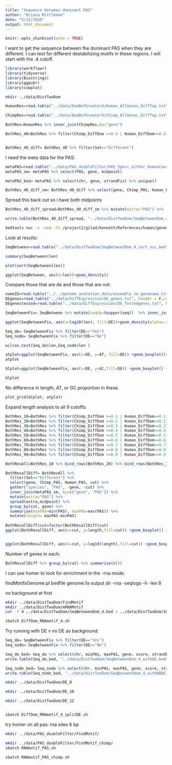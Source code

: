 ```yaml
---
title: "Sequence between dominant PAS"
author: "Briana Mittleman"
date: "5/12/2020"
output: html_document
---
```


```r
knitr::opts_chunk$set(echo = TRUE)
```

I want to get the sequence between the dominant PAS when they are different. I can test for different destabilizing motifs in these regions. I will start with the .4 cutoff. 


```r
library(workflowr)
library(tidyverse)
library(Biostrings)
library(ggpubr)
library(cowplot)

```

```bash
mkdir ../data/DistTwoDom
```



```r
HumanRes=read.table("../data/DomDefGreaterX/Human_AllGenes_DiffTop.txt", col.names = c("Human_PAS", "gene","Human_DiffDom"),stringsAsFactors = F)

ChimpRes=read.table("../data/DomDefGreaterX/Chimp_AllGenes_DiffTop.txt", col.names = c("Chimp_PAS", "gene","Chimp_DiffDom"),stringsAsFactors = F)

BothRes=HumanRes %>% inner_join(ChimpRes,by="gene")

BothRes_40=BothRes %>% filter(Chimp_DiffDom >=0.4 | Human_DiffDom>=0.4) %>% mutate(Set= ifelse(Human_PAS==Chimp_PAS,"Same", "Different"),cut=40)


BothRes_40_diff= BothRes_40 %>% filter(Set=="Different")
```


I need the meta data for the PAS:

```r
metaPAS=read.table("../data/PAS_doubleFilter/PAS_5perc_either_HumanCoord_BothUsage_meta_doubleFilter.txt",stringsAsFactors = F, header = T) %>% mutate(midpoint=start+100)
metaPAS_sm= metaPAS %>% select(PAS, gene, midpoint)

metaPAS_bed= metaPAS %>% select(chr, gene, strandFix) %>% unique()

BothRes_40_diff_sm= BothRes_40_diff %>% select(gene, Chimp_PAS, Human_PAS) %>% gather("species", "PAS", -gene) %>% inner_join(metaPAS_sm, by=c("gene", "PAS"))
```
Spread this back out so i have both midpoints  

```r
BothRes_40_diff_spread=BothRes_40_diff_sm %>% mutate(extra="PAS") %>%  spread(extra,midpoint) %>% group_by(gene) %>% summarise(minPAS=min(PAS), maxPAS=max(PAS)) %>% inner_join(metaPAS_bed, by="gene") %>%mutate(score=0) %>% select(chr, minPAS, maxPAS, gene, score, strandFix ) %>% arrange(chr, minPAS)

write.table(BothRes_40_diff_spread, "../data/DistTwoDom/SeqBetweenDom_4.bed", quote = F, col.names = F, row.names = F, sep="\t")

```


```bash
bedtools nuc -s -seq -fi /project2/gilad/kenneth/References/human/genome/hg38.fa -bed ../data/DistTwoDom/SeqBetweenDom_4.bed > ../data/DistTwoDom/SeqBetweenDom_4_sort_nuc.bed
```

Look at results: 

```r
SeqBetween=read.table("../data/DistTwoDom/SeqBetweenDom_4_sort_nuc.bed", col.names = c(colnames(BothRes_40_diff_spread),"AT", "GC", "A", "C", "G", "T","N", "other", "len", "seq" ))

summary(SeqBetween$len)

plot(sort(SeqBetween$len))
```


```r
ggplot(SeqBetween, aes(x=len))+geom_density()
```

Compare those that are de and those that are not:  

```r
nameID=read.table("../../genome_anotation_data/ensemble_to_genename.txt",sep="\t", header = T, stringsAsFactors = F)
DEgenes=read.table("../data/DiffExpression/DE_genes.txt", header = F,col.names = c("Gene_stable_ID"),stringsAsFactors = F) %>% inner_join(nameID, by="Gene_stable_ID") %>% dplyr::select(Gene.name) %>% dplyr::rename("gene"=Gene.name)
DEgenestested=read.table("../data/DiffExpression/DE_Testedgenes.txt", header = F,col.names = c("Gene_stable_ID"),stringsAsFactors = F) %>% inner_join(nameID, by="Gene_stable_ID") %>% dplyr::select(Gene.name) %>% dplyr::rename("gene"=Gene.name) %>% mutate(DE=ifelse(gene %in% DEgenes$gene, "Yes", "No"))
```


 
```r
SeqBetweenFix= SeqBetween %>% mutate(seqUp=toupper(seq))  %>% inner_join(DEgenestested, by="gene")

ggplot(SeqBetweenFix, aes(x=log10(len), fill=DE))+geom_density(alpha=.4)
```

```r
Seq_de= SeqBetweenFix %>% filter(DE=="Yes")
Seq_node= SeqBetweenFix %>% filter(DE=="No")

wilcox.test(Seq_de$len,Seq_node$len )
```


```r
atplot=ggplot(SeqBetweenFix, aes(x=DE, y=AT, fill=DE)) +geom_boxplot()+geom_jitter()+stat_compare_means() +scale_fill_brewer(palette = "Set1")+ theme(legend.position = "none")
atplot
```
```r
GCplot=ggplot(SeqBetweenFix, aes(x=DE, y=GC,fill=DE)) +geom_boxplot() +geom_jitter()+stat_compare_means()+scale_fill_brewer(palette = "Set1") + theme(legend.position = "none")

GCplot
```

No difference in length, AT, or GC proportion in these.

```r
plot_grid(GCplot, atplot)
```

Expand length analysis to all 9 cutoffs: 

```r
BothRes_10=BothRes %>% filter(Chimp_DiffDom >=0.1 | Human_DiffDom>=0.1) %>% mutate(Set= ifelse(Human_PAS==Chimp_PAS,"Same", "Different"),cut=10) 
BothRes_20=BothRes %>% filter(Chimp_DiffDom >=0.2 | Human_DiffDom>=0.2) %>% mutate(Set= ifelse(Human_PAS==Chimp_PAS,"Same", "Different"),cut=20)
BothRes_30=BothRes %>% filter(Chimp_DiffDom >=0.3 | Human_DiffDom>=0.3) %>% mutate(Set= ifelse(Human_PAS==Chimp_PAS,"Same", "Different"),cut=30)
BothRes_40=BothRes %>% filter(Chimp_DiffDom >=0.4 | Human_DiffDom>=0.4) %>% mutate(Set= ifelse(Human_PAS==Chimp_PAS,"Same", "Different"),cut=40)
BothRes_50=BothRes %>% filter(Chimp_DiffDom >=0.5 | Human_DiffDom>=0.5) %>% mutate(Set= ifelse(Human_PAS==Chimp_PAS,"Same", "Different"),cut=50)
BothRes_60=BothRes %>% filter(Chimp_DiffDom >=0.6 | Human_DiffDom>=0.6) %>% mutate(Set= ifelse(Human_PAS==Chimp_PAS,"Same", "Different"),cut=60)
BothRes_70=BothRes %>% filter(Chimp_DiffDom >=0.7 | Human_DiffDom>=0.7) %>% mutate(Set= ifelse(Human_PAS==Chimp_PAS,"Same", "Different"),cut=70)
BothRes_80=BothRes %>% filter(Chimp_DiffDom >=0.8 | Human_DiffDom>=0.8) %>% mutate(Set= ifelse(Human_PAS==Chimp_PAS,"Same", "Different"),cut=80)
BothRes_90=BothRes %>% filter(Chimp_DiffDom >=0.9 | Human_DiffDom>=0.9) %>% mutate(Set= ifelse(Human_PAS==Chimp_PAS,"Same", "Different"),cut=90)

BothResAll=BothRes_10 %>% bind_rows(BothRes_20) %>% bind_rows(BothRes_30) %>% bind_rows(BothRes_40) %>% bind_rows(BothRes_50) %>% bind_rows(BothRes_60) %>% bind_rows(BothRes_70) %>% bind_rows(BothRes_80) %>% bind_rows(BothRes_90)
```



```r
BothResallDiff= BothResAll %>%
  filter(Set=="Different") %>% 
  select(gene, Chimp_PAS, Human_PAS, cut) %>% 
  gather("species", "PAS", -gene, -cut) %>% 
  inner_join(metaPAS_sm, by=c("gene", "PAS")) %>% 
  mutate(extra="PAS") %>% 
  spread(extra,midpoint) %>% 
  group_by(cut, gene) %>% 
  summarise(minPAS=min(PAS), maxPAS=max(PAS)) %>% 
  mutate(length= maxPAS-minPAS)
  
BothResallDiff$cut=factor(BothResallDiff$cut)
ggplot(BothResallDiff, aes(x=cut, y=length,fill=cut)) +geom_boxplot() + theme(legend.position = "none")+ scale_fill_brewer(palette = "Set1")  


ggplot(BothResallDiff, aes(x=cut, y=log10(length),fill=cut)) +geom_boxplot() + theme(legend.position = "none")+ scale_fill_brewer(palette = "Set1")  
```
Number of genes in each:  

```r
BothResallDiff %>% group_by(cut) %>% summarise(n())
```




I can use homer to look for enrichment in the -rna mode:

findMotifsGenome.pl bedfile genome.fa output dir -rna -seqlogo -h -len 8 

no background at first  
```bash

mkdir ../data/DistTwoDom/FindMotif
mkdir ../data/DistTwoDom/mRNAMotif
cut -f 4 ../data/DistTwoDom/SeqBetweenDom_4.bed > ../data/DistTwoDom/SeqBetweenDom_4_genes.txt

sbatch DiffDom_RNAmotif_4.sh
```

Try running with DE v no DE as background:  

```r
Seq_de= SeqBetweenFix %>% filter(DE=="Yes")
Seq_node= SeqBetweenFix %>% filter(DE=="No")

Seq_de_bed= Seq_de %>% select(chr, minPAS, maxPAS, gene, score, strandFix)
write.table(Seq_de_bed, "../data/DistTwoDom/SeqBetweenDom_4_withDE.bed", col.names = F, quote = F, row.names = F, sep="\t")

Seq_node_bed= Seq_node %>% select(chr, minPAS, maxPAS, gene, score, strandFix)
write.table(Seq_node_bed, "../data/DistTwoDom/SeqBetweenDom_4_withNODE.bed", col.names = F, quote = F, row.names = F, sep="\t")
```

```bash
mkdir ../data/DistTwoDom/DE_8

mkdir ../data/DistTwoDom/DE_10

mkdir ../data/DistTwoDom/DE_12


sbatch DiffDom_RNAmotif_4_splitDE.sh
```


try homer on all pas: 
rna sites 6 bp

```bash
mkdir ../data/PAS_doubleFilter/FindMotif/

mkdir ../data/PAS_doubleFilter/FindMotif_chimp/
sbatch RNAmotif_PAS.sh

sbatch RNAmotif_PAS_chimp.sh


```


